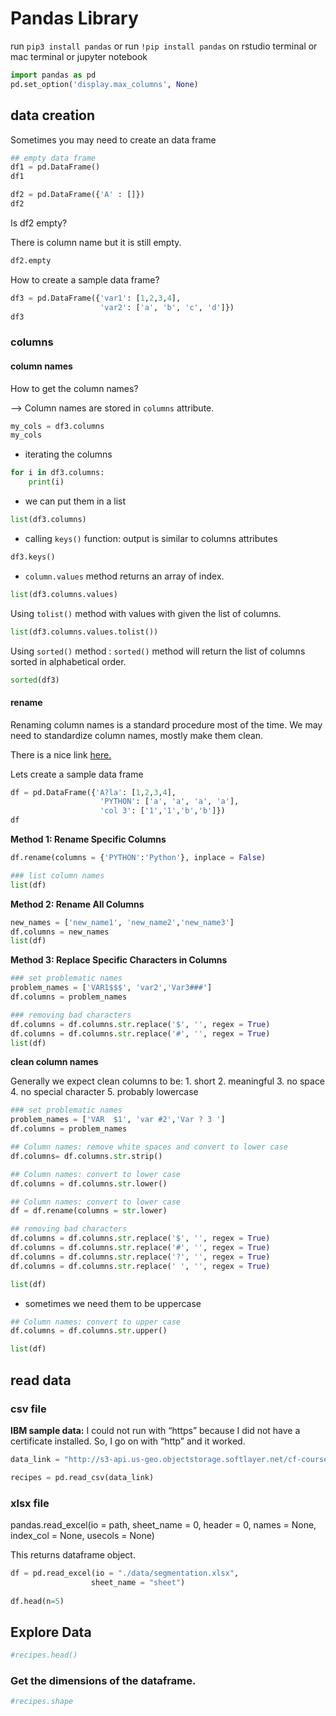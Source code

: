 # Pandas Library

run `pip3 install pandas` or
run `!pip install pandas` on rstudio terminal or mac terminal or jupyter notebook



```python
import pandas as pd 
pd.set_option('display.max_columns', None)
```



## data creation

Sometimes you may need to create an data frame

```python
## empty data frame
df1 = pd.DataFrame()
df1
```

```python
df2 = pd.DataFrame({'A' : []})
df2
```

Is df2 empty?

There is column name but it is still empty.
```python
df2.empty
```

How to create a sample data frame?

```python
df3 = pd.DataFrame({'var1': [1,2,3,4], 
                    'var2': ['a', 'b', 'c', 'd']})
df3
```

### columns

#### column names

How to get the column names?  

--> Column names are stored in `columns` attribute.

```python
my_cols = df3.columns
my_cols
```

 - iterating the columns
 
```python
for i in df3.columns:
    print(i)
```

- we can put them in a list

```python
list(df3.columns)
```

- calling `keys()` function: output is similar to columns attributes

```python
df3.keys()
```

- `column.values` method returns an array of index.

```python
list(df3.columns.values)
```

Using `tolist()` method with values with given the list of columns. 
```python
list(df3.columns.values.tolist())
```

Using `sorted()` method : `sorted()` method will return the list of columns sorted in alphabetical order. 

```python
sorted(df3)
```

#### rename

Renaming column names is a standard procedure most of the time. We may need to standardize column names, mostly make them clean.
  
There is a nice link [here.](https://www.statology.org/pandas-rename-columns/)

Lets create a sample data frame

```python
df = pd.DataFrame({'A?la': [1,2,3,4],
                    'PYTHON': ['a', 'a', 'a', 'a'],
                    'col 3': ['1','1','b','b']})
df
```

**Method 1: Rename Specific Columns**

```python
df.rename(columns = {'PYTHON':'Python'}, inplace = False)

### list column names
list(df)
```

**Method 2: Rename All Columns**

```python
new_names = ['new_name1', 'new_name2','new_name3']
df.columns = new_names
list(df)
```

**Method 3: Replace Specific Characters in Columns**

```python
### set problematic names
problem_names = ['VAR1$$$', 'var2','Var3###']
df.columns = problem_names

### removing bad characters
df.columns = df.columns.str.replace('$', '', regex = True)
df.columns = df.columns.str.replace('#', '', regex = True)
list(df)
```

**clean column names**

Generally we expect clean columns to be:
  1. short
  2. meaningful
  3. no space
  4. no special character
  5. probably lowercase
  
```python
### set problematic names
problem_names = ['VAR  $1', 'var #2','Var ? 3 ']
df.columns = problem_names

## Column names: remove white spaces and convert to lower case
df.columns= df.columns.str.strip()

## Column names: convert to lower case
df.columns = df.columns.str.lower()

## Column names: convert to lower case
df = df.rename(columns = str.lower)

## removing bad characters
df.columns = df.columns.str.replace('$', '', regex = True)
df.columns = df.columns.str.replace('#', '', regex = True)
df.columns = df.columns.str.replace('?', '', regex = True)
df.columns = df.columns.str.replace(' ', '', regex = True)

list(df)
```

- sometimes we need them to be uppercase

```python
## Column names: convert to upper case
df.columns = df.columns.str.upper()

list(df)
```



## read data



### csv file

**IBM sample data:** I could not run with "https" because I did not have a certificate installed. So, I go on with "http" and it worked.

```python
data_link = "http://s3-api.us-geo.objectstorage.softlayer.net/cf-courses-data/CognitiveClass/DS0103EN/labs/data/recipes.csv"

recipes = pd.read_csv(data_link)
```


### xlsx file

pandas.read_excel(io = path,
                  sheet_name = 0,
                  header = 0,
                  names = None,
                  index_col = None,
                  usecols = None)
                  
This returns dataframe object.
```python
df = pd.read_excel(io = "./data/segmentation.xlsx",
                  sheet_name = "sheet")
                  
df.head(n=5)
```



## Explore Data

```python
#recipes.head()
```


### Get the dimensions of the dataframe.

```python
#recipes.shape
```








